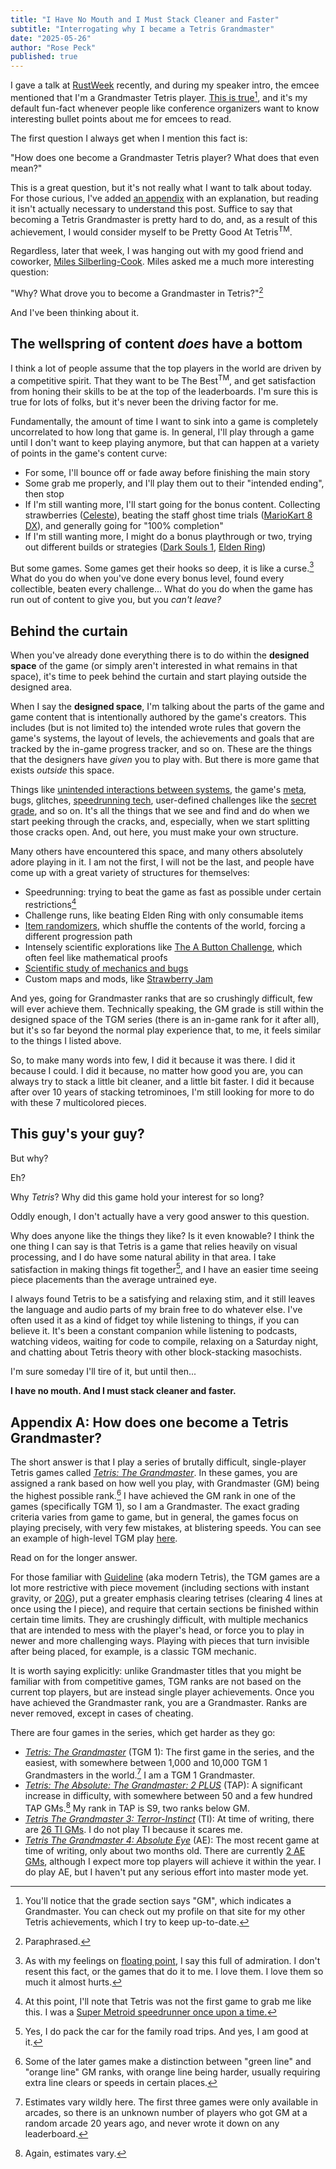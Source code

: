 ```yaml
---
title: "I Have No Mouth and I Must Stack Cleaner and Faster"
subtitle: "Interrogating why I became a Tetris Grandmaster"
date: "2025-05-26"
author: "Rose Peck"
published: true
---
```



<PostImage 
	src="/postAssets/stack cleaner and faster.png"
	alt="A series of memes from the Tetris: The Grandmaster community, centering around how the player just needs to stack cleaner and faster"
	caption="Memes from the Tetris: The Grandmaster community. If you want to improve, all you have to do is stack cleaner and faster."
	width={660}
	height={660}
/>

I gave a talk at [RustWeek](https://rustweek.org/) recently, and during my speaker intro, the emcee mentioned that I'm a Grandmaster Tetris player.
[This is true](https://theabsolute.plus/score/13277)[^gm], and it's my default fun-fact whenever people like conference organizers want to know interesting bullet points about me for emcees to read.

The first question I always get when I mention this fact is:

<Crane>"How does one become a Grandmaster Tetris player? What does that even mean?"</Crane>

This is a great question, but it's not really what I want to talk about today.
For those curious, I've added [an appendix](#appendix-a-how-does-one-become-a-tetris-grandmaster) with an explanation, but reading it isn't actually necessary to understand this post.
Suffice to say that becoming a Tetris Grandmaster is pretty hard to do, and, as a result of this achievement, I would consider myself to be Pretty Good At Tetris<sup>TM</sup>.

Regardless, later that week, I was hanging out with my good friend and coworker, [Miles Silberling-Cook](https://internet.place/).
Miles asked me a much more interesting question:

<Crane>"Why? What drove you to become a Grandmaster in Tetris?"[^paraphrased]</Crane>

And I've been thinking about it.

## The wellspring of content&nbsp;*does*&nbsp;have a bottom

I think a lot of people assume that the top players in the world are driven by a competitive spirit.
That they want to be The Best<sup>TM</sup>, and get satisfaction from honing their skills to be at the top of the leaderboards.
I'm sure this is true for lots of folks, but it's never been the driving factor for me.

Fundamentally, the amount of time I want to sink into a game is completely uncorrelated to how long that game is.
In general, I'll play through a game until I don't want to keep playing anymore, but that can happen at a variety of points in the game's content curve:
- For some, I'll bounce off or fade away before finishing the main story
- Some grab me properly, and I'll play them out to their "intended ending", then stop
- If I'm still wanting more, I'll start going for the bonus content. Collecting strawberries ([Celeste](https://en.wikipedia.org/wiki/Celeste_(video_game))), beating the staff ghost time trials ([MarioKart 8 DX](https://www.mariowiki.com/Mario_Kart_8_Deluxe)), and generally going for "100% completion"
- If I'm still wanting more, I might do a bonus playthrough or two, trying out different builds or strategies ([Dark Souls 1](https://en.wikipedia.org/wiki/Dark_Souls), [Elden Ring](https://en.wikipedia.org/wiki/Elden_Ring))

But some games.
Some games get their hooks so deep, it is like a curse.[^curse]
What do you do when you've done every bonus level, found every collectible, beaten every challenge...
What do you do when the game has run out of content to give you, but you *can't leave?*

## Behind the curtain

When you've already done everything there is to do within the **designed space** of the game (or simply aren't interested in what remains in that space), it's time to peek behind the curtain and start playing outside the designed area.

When I say the **designed space**, I'm talking about the parts of the game and game content that is intentionally authored by the game's creators.
This includes (but is not limited to) the intended wrote rules that govern the game's systems, the layout of levels, the achievements and goals that are tracked by the in-game progress tracker, and so on.
These are the things that the designers have *given* you to play with.
But there is more game that exists *outside* this space.

Things like [unintended interactions between systems](https://www.youtube.com/watch?v=d6i5Ylu0mgM), the game's [meta](https://en.wikipedia.org/wiki/Metagame#Competitive_gaming), bugs, glitches, [speedrunning tech](https://celeste.ink/wiki/Tech), user-defined challenges like the [secret grade](https://harddrop.com/wiki/Secret_Grade_Techniques), and so on. It's all the things that we see and find and do when we start peeking through the cracks, and, especially, when we start splitting those cracks open. And, out here, you must make your own structure.

Many others have encountered this space, and many others absolutely adore playing in it.
I am not the first, I will not be the last, and people have come up with a great variety of structures for themselves:
- Speedrunning: trying to beat the game as fast as possible under certain restrictions[^sm]
- Challenge runs, like beating Elden Ring with only consumable items
- [Item randomizers](https://ff4fe.com/), which shuffle the contents of the world, forcing a different progression path
- Intensely scientific explorations like [The A Button Challenge](https://www.youtube.com/playlist?list=PL94lfiY18_CgWGQzweD_aVjsFXiRi6kn5), which often feel like mathematical proofs
- [Scientific study of mechanics and bugs](https://www.youtube.com/@RGMechEx)
- Custom maps and mods, like [Strawberry Jam](https://celeste.ink/wiki/Strawberry_Jam_Collab)

And yes, going for Grandmaster ranks that are so crushingly difficult, few will ever achieve them.
Technically speaking, the GM grade is still within the designed space of the TGM series (there is an in-game rank for it after all), but it's so far beyond the normal play experience that, to me, it feels similar to the things I listed above.

So, to make many words into few, I did it because it was there.
I did it because I could. 
I did it because, no matter how good you are, you can always try to stack a little bit cleaner, and a little bit faster.
I did it because after over 10 years of stacking tetrominoes, I'm still looking for more to do with these 7 multicolored pieces.

## This guy's your guy?

<Crane>But why?</Crane>

Eh?

<Crane>Why *Tetris*? Why did this game hold your interest for so long?</Crane>

Oddly enough, I don't actually have a very good answer to this question.

Why does anyone like the things they like?
Is it even knowable?
I think the one thing I can say is that Tetris is a game that relies heavily on visual processing, and I do have some natural ability in that area.
I take satisfaction in making things fit together[^space-packing], and I have an easier time seeing piece placements than the average untrained eye.

I always found Tetris to be a satisfying and relaxing stim, and it still leaves the language and audio parts of my brain free to do whatever else.
I've often used it as a kind of fidget toy while listening to things, if you can believe it.
It's been a constant companion while listening to podcasts, watching videos, waiting for code to compile, relaxing on a Saturday night, and chatting about Tetris theory with other block-stacking masochists.

I'm sure someday I'll tire of it, but until then...

**I have no mouth. And I must stack cleaner and faster.**

## Appendix A: How does one become a Tetris Grandmaster?

The short answer is that I play a series of brutally difficult, single-player Tetris games called [*Tetris: The Grandmaster*](https://tetris.wiki/Tetris_The_Grand_Master_(series)).
In these games, you are assigned a rank based on how well you play, with Grandmaster (GM) being the highest possible rank.[^highest-rank]
I have achieved the GM rank in one of the games (specifically TGM 1), so I am a Grandmaster.
The exact grading criteria varies from game to game, but in general, the games focus on playing precisely, with very few mistakes, at blistering speeds.
You can see an example of high-level TGM play [here](https://www.youtube.com/watch?v=gPVJDFRDIFs).

Read on for the longer answer.

For those familiar with [Guideline](https://tetris.wiki/Tetris_Guideline) (aka modern Tetris), the TGM games are a lot more restrictive with piece movement (including sections with instant gravity, or [20G](https://tetris.wiki/20G)), put a greater emphasis clearing tetrises (clearing 4 lines at once using the I piece), and require that certain sections be finished within certain time limits. They are crushingly difficult, with multiple mechanics that are intended to mess with the player's head, or force you to play in newer and more challenging ways. Playing with pieces that turn invisible after being placed, for example, is a classic TGM mechanic.

It is worth saying explicitly: unlike Grandmaster titles that you might be familiar with from competitive games, TGM ranks are not based on the current top players, but are instead single player achievements.
Once you have achieved the Grandmaster rank, you are a Grandmaster.
Ranks are never removed, except in cases of cheating.

There are four games in the series, which get harder as they go:
- [*Tetris: The Grandmaster*](https://tetris.wiki/Tetris_The_Grand_Master) (TGM 1): The first game in the series, and the easiest, with somewhere between 1,000 and 10,000 TGM 1 Grandmasters in the world.[^estimates-vary] I am a TGM 1 Grandmaster.
- [*Tetris: The Absolute: The Grandmaster: 2 PLUS*](https://tetris.wiki/Tetris_The_Absolute_The_Grand_Master_2) (TAP): A significant increase in difficulty, with somewhere between 50 and a few hundred TAP GMs.[^estimates-still-vary] My rank in TAP is S9, two ranks below GM.
- [*Tetris The Grandmaster 3: Terror-Instinct*](https://tetris.wiki/Tetris_The_Grand_Master_3_Terror-Instinct) (TI): At time of writing, there are [26 TI GMs](https://tetris.wiki/List_of_Terror-Instinct_Grand_Masters). I do not play TI because it scares me.
- [*Tetris The Grandmaster 4: Absolute Eye*](https://tetris.wiki/Tetris_The_Grand_Master_4_Absolute_Eye) (AE): The most recent game at time of writing, only about two months old. There are currently [2 AE GMs](https://tetris.wiki/List_of_Absolute-Eye_Grand_Masters), although I expect more top players will achieve it within the year. I do play AE, but I haven't put any serious effort into master mode yet.

[^gm]: You'll notice that the grade section says "GM", which indicates a Grandmaster. You can check out my profile on that site for my other Tetris achievements, which I try to keep up-to-date.
[^paraphrased]: Paraphrased.
[^curse]: As with my feelings on [floating point](/articles/floating-point-hashing-addenda#a-lukewarm-defense-of-floating-point), I say this full of admiration. I don't resent this fact, or the games that do it to me. I love them. I love them so much it almost hurts.
[^sm]: At this point, I'll note that Tetris was not the first game to grab me like this. I was a [Super Metroid speedrunner once upon a time.](https://www.speedrun.com/users/plof27)
[^space-packing]: Yes, I do pack the car for the family road trips. And yes, I am good at it.
[^highest-rank]: Some of the later games make a distinction between "green line" and "orange line" GM ranks, with orange line being harder, usually requiring extra line clears or speeds in certain places.
[^estimates-vary]: Estimates vary wildly here. The first three games were only available in arcades, so there is an unknown number of players who got GM at a random arcade 20 years ago, and never wrote it down on any leaderboard.
[^estimates-still-vary]: Again, estimates vary.